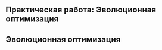 :::{.content-visible when-profile="practice"}
# Практическая работа: Эволюционная оптимизация
:::
:::{.content-hidden when-profile="practice"}
# Эволюционная оптимизация
:::
